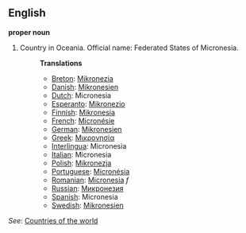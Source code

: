 ==English==

'''proper noun'''

# Country in Oceania. Official name: Federated States of Micronesia.
#:'''Translations'''
#:*[[Breton]]: [[Mikronezia]]
#:*[[Danish]]: [[Mikronesien]]
#:*[[Dutch]]: Micronesia
#:*[[Esperanto]]: [[Mikronezio]]
#:*[[Finnish]]: [[Mikronesia]]
#:*[[French]]: [[Micronésie]]
#:*[[German]]: [[Mikronesien]]
#:*[[Greek]]: [[Μικρονησία]]
#:*[[Interlingua]]: Micronesia
#:*[[Italian]]: Micronesia
#:*[[Polish]]: [[Mikronezja]]
#:*[[Portuguese]]: [[Micronésia]]
#:*[[Romanian]]: [[Micronesia]] ''f''
#:*[[Russian]]: [[Микронезия]]
#:*[[Spanish]]: Micronesia
#:*[[Swedish]]: [[Mikronesien]]

''See'': [[Countries of the world]]